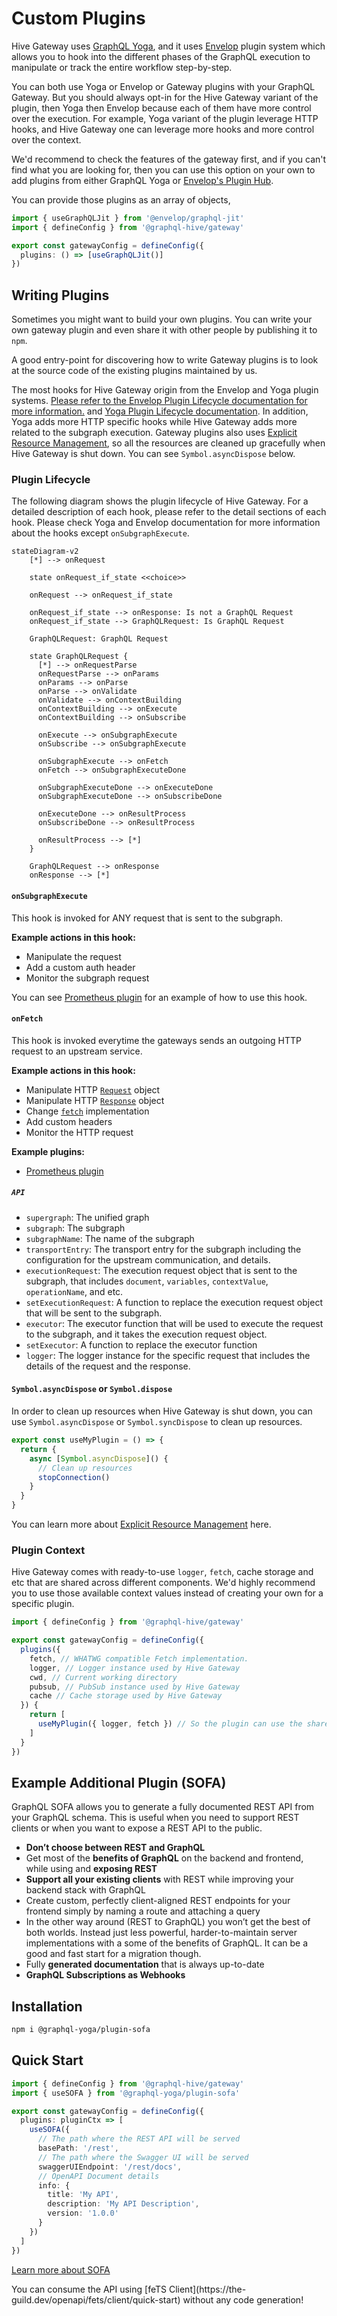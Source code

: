 
# Custom Plugins

Hive Gateway uses
[GraphQL Yoga](https://the-guild.dev/graphql/yoga-server/docs/features/envelop-plugins), and it uses
[Envelop](https://the-guild.dev/graphql/envelop) plugin system which allows you to hook into the
different phases of the GraphQL execution to manipulate or track the entire workflow step-by-step.

<Callout>
You can both use Yoga or Envelop or Gateway plugins with your GraphQL Gateway.
But you should always opt-in for the Hive Gateway variant of the plugin, then Yoga then Envelop because each of them have more control over the execution.
For example, Yoga variant of the plugin leverage HTTP hooks, and Hive Gateway one can leverage more hooks and more control over the context.

We'd recommend to check the features of the gateway first, and if you can't find what you are
looking for, then you can use this option on your own to add plugins from either GraphQL Yoga or
[Envelop's Plugin Hub](https://the-guild.dev/graphql/envelop/plugins).

</Callout>

You can provide those plugins as an array of objects,

```ts filename="gateway.config.ts" {7}
import { useGraphQLJit } from '@envelop/graphql-jit'
import { defineConfig } from '@graphql-hive/gateway'

export const gatewayConfig = defineConfig({
  plugins: () => [useGraphQLJit()]
})
```

## Writing Plugins

Sometimes you might want to build your own plugins. You can write your own gateway plugin and even
share it with other people by publishing it to `npm`.

<Callout>
  A good entry-point for discovering how to write Gateway plugins is to look at the source code of
  the existing plugins maintained by us.
</Callout>

The most hooks for Hive Gateway origin from the Envelop and Yoga plugin systems.
[Please refer to the Envelop Plugin Lifecycle documentation for more information.](https://the-guild.dev/graphql/envelop/docs/plugins/lifecycle)
and
[Yoga Plugin Lifecycle documentation](https://the-guild.dev/graphql/yoga-server/docs/features/envelop-plugins).
In addition, Yoga adds more HTTP specific hooks while Hive Gateway adds more related to the subgraph
execution. Gateway plugins also uses
[Explicit Resource Management](https://www.typescriptlang.org/docs/handbook/release-notes/typescript-5-2.html),
so all the resources are cleaned up gracefully when Hive Gateway is shut down. You can see
`Symbol.asyncDispose` below.

### Plugin Lifecycle

The following diagram shows the plugin lifecycle of Hive Gateway. For a detailed description of each
hook, please refer to the detail sections of each hook. Please check Yoga and Envelop documentation
for more information about the hooks except `onSubgraphExecute`.

```mermaid
stateDiagram-v2
    [*] --> onRequest

    state onRequest_if_state <<choice>>

    onRequest --> onRequest_if_state

    onRequest_if_state --> onResponse: Is not a GraphQL Request
    onRequest_if_state --> GraphQLRequest: Is GraphQL Request

    GraphQLRequest: GraphQL Request

    state GraphQLRequest {
      [*] --> onRequestParse
      onRequestParse --> onParams
      onParams --> onParse
      onParse --> onValidate
      onValidate --> onContextBuilding
      onContextBuilding --> onExecute
      onContextBuilding --> onSubscribe

      onExecute --> onSubgraphExecute
      onSubscribe --> onSubgraphExecute

      onSubgraphExecute --> onFetch
      onFetch --> onSubgraphExecuteDone

      onSubgraphExecuteDone --> onExecuteDone
      onSubgraphExecuteDone --> onSubscribeDone

      onExecuteDone --> onResultProcess
      onSubscribeDone --> onResultProcess

      onResultProcess --> [*]
    }

    GraphQLRequest --> onResponse
    onResponse --> [*]

```

#### `onSubgraphExecute`

This hook is invoked for ANY request that is sent to the subgraph.

**Example actions in this hook:**

- Manipulate the request
- Add a custom auth header
- Monitor the subgraph request

You can see [Prometheus plugin](/docs/gateway/plugins/monitoring-tracing/prometheus) for an example
of how to use this hook.

#### `onFetch`

This hook is invoked everytime the gateways sends an outgoing HTTP request to an upstream service.

**Example actions in this hook:**

- Manipulate HTTP [`Request`](https://developer.mozilla.org/en-US/docs/Web/API/Request) object
- Manipulate HTTP [`Response`](https://developer.mozilla.org/en-US/docs/Web/API/Response) object
- Change [`fetch`](https://developer.mozilla.org/en-US/docs/Web/API/Fetch_API) implementation
- Add custom headers
- Monitor the HTTP request

**Example plugins:**

- [Prometheus plugin](/docs/gateway/plugins/monitoring-tracing/prometheus)

##### `API`

- `supergraph`: The unified graph
- `subgraph`: The subgraph
- `subgraphName`: The name of the subgraph
- `transportEntry`: The transport entry for the subgraph including the configuration for the
  upstream communication, and details.
- `executionRequest`: The execution request object that is sent to the subgraph, that includes
  `document`, `variables`, `contextValue`, `operationName`, and etc.
- `setExecutionRequest`: A function to replace the execution request object that will be sent to the
  subgraph.
- `executor`: The executor function that will be used to execute the request to the subgraph, and it
  takes the execution request object.
- `setExecutor`: A function to replace the executor function
- `logger`: The logger instance for the specific request that includes the details of the request
  and the response.

#### `Symbol.asyncDispose` or `Symbol.dispose`

In order to clean up resources when Hive Gateway is shut down, you can use `Symbol.asyncDispose` or
`Symbol.syncDispose` to clean up resources.

```ts
export const useMyPlugin = () => {
  return {
    async [Symbol.asyncDispose]() {
      // Clean up resources
      stopConnection()
    }
  }
}
```

You can learn more about
[Explicit Resource Management](https://www.typescriptlang.org/docs/handbook/release-notes/typescript-5-2.html#using-declarations-and-explicit-resource-management)
here.

### Plugin Context

Hive Gateway comes with ready-to-use `logger`, `fetch`, cache storage and etc that are shared across
different components. We'd highly recommend you to use those available context values instead of
creating your own for a specific plugin.

```ts filename="gateway.config.ts"
import { defineConfig } from '@graphql-hive/gateway'

export const gatewayConfig = defineConfig({
  plugins({
    fetch, // WHATWG compatible Fetch implementation.
    logger, // Logger instance used by Hive Gateway
    cwd, // Current working directory
    pubsub, // PubSub instance used by Hive Gateway
    cache // Cache storage used by Hive Gateway
  }) {
    return [
      useMyPlugin({ logger, fetch }) // So the plugin can use the shared logger and fetch
    ]
  }
})
```

## Example Additional Plugin (SOFA)

GraphQL SOFA allows you to generate a fully documented REST API from your GraphQL schema. This is
useful when you need to support REST clients or when you want to expose a REST API to the public.

- **Don’t choose between REST and GraphQL**
- Get most of the **benefits of GraphQL** on the backend and frontend, while using and **exposing
  REST**
- **Support all your existing clients** with REST while improving your backend stack with GraphQL
- Create custom, perfectly client-aligned REST endpoints for your frontend simply by naming a route
  and attaching a query
- In the other way around (REST to GraphQL) you won’t get the best of both worlds. Instead just less
  powerful, harder-to-maintain server implementations with a some of the benefits of GraphQL. It can
  be a good and fast start for a migration though.
- Fully **generated documentation** that is always up-to-date
- **GraphQL Subscriptions as Webhooks**

## Installation

```sh npm2yarn
npm i @graphql-yoga/plugin-sofa
```

## Quick Start

```ts filename="gateway.config.ts"
import { defineConfig } from '@graphql-hive/gateway'
import { useSOFA } from '@graphql-yoga/plugin-sofa'

export const gatewayConfig = defineConfig({
  plugins: pluginCtx => [
    useSOFA({
      // The path where the REST API will be served
      basePath: '/rest',
      // The path where the Swagger UI will be served
      swaggerUIEndpoint: '/rest/docs',
      // OpenAPI Document details
      info: {
        title: 'My API',
        description: 'My API Description',
        version: '1.0.0'
      }
    })
  ]
})
```

[Learn more about SOFA](https://the-guild.dev/graphql/sofa-api/docs)

<Callout>
  You can consume the API using [feTS Client](https://the-guild.dev/openapi/fets/client/quick-start)
  without any code generation!
</Callout>
